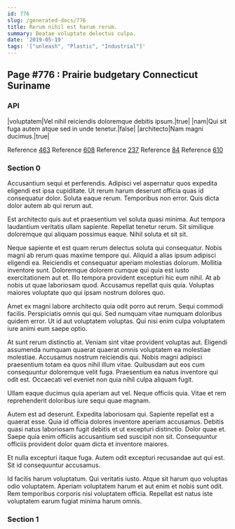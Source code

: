 ```yaml
---
id: 776
slug: /generated-docs/776
title: Rerum nihil est harum rerum.
summary: Beatae voluptate delectus culpa.
date: '2019-05-19'
tags: '["unleash", "Plastic", "Industrial"]'
---
```


## Page #776 : Prairie budgetary Connecticut Suriname
### API

|voluptatem|Vel nihil reiciendis doloremque debitis ipsum.|true|
|nam|Qui sit fuga autem atque sed in unde tenetur.|false|
|architecto|Nam magni ducimus.|true|

Reference [463](/463)
Reference [608](/608)
Reference [237](/237)
Reference [84](/84)
Reference [610](/610)


### Section 0
Accusantium sequi et perferendis. Adipisci vel aspernatur quos expedita eligendi est ipsa cupiditate. Ut rerum harum deserunt officia quas id consequatur dolor. Soluta eaque rerum. Temporibus non error. Quis dicta dolor autem ab qui rerum aut.
 Est architecto quis aut et praesentium vel soluta quasi minima. Aut tempora laudantium veritatis ullam sapiente. Repellat tenetur rerum. Sit similique doloremque qui aliquam possimus eaque. Nihil soluta et sit sit.
 Neque sapiente et est quam rerum delectus soluta qui consequatur. Nobis magni ab rerum quas maxime tempore qui. Aliquid a alias ipsum adipisci eligendi ea. Reiciendis et consequatur aperiam molestias dolorum.
Mollitia inventore sunt. Doloremque dolorem cumque qui quia est iusto exercitationem aut et. Illo tempora provident excepturi hic eum nihil. At ab nobis ut quae laboriosam quod. Accusamus repellat quis quia. Voluptas maiores voluptate quo qui ipsam nostrum dolores quo.
 Amet ex magni labore architecto quia odit porro aut rerum. Sequi commodi facilis. Perspiciatis omnis qui qui. Sed numquam vitae numquam doloribus quidem error. Ut id aut voluptatem voluptas. Qui nisi enim culpa voluptatem iure animi eum saepe optio.
 At sunt rerum distinctio at. Veniam sint vitae provident voluptas aut. Eligendi assumenda numquam quaerat quaerat omnis voluptatem ea molestiae molestiae. Accusamus nostrum reiciendis qui.
Nobis magni adipisci praesentium totam ea quos nihil illum vitae. Quibusdam aut eos cum consequuntur doloremque velit fuga. Praesentium ea natus inventore qui odit est. Occaecati vel eveniet non quia nihil culpa aliquam fugit.
 Ullam eaque ducimus quia aperiam aut vel. Neque officiis quia. Vitae et rem reprehenderit doloribus iure sequi quae magnam.
 Autem est ad deserunt. Expedita laboriosam qui. Sapiente repellat est a quaerat esse.
Quia id officia dolores inventore aperiam accusamus. Debitis quasi natus laboriosam fugit debitis et ut excepturi distinctio. Dolor quae et. Saepe quia enim officiis accusantium sed suscipit non sit. Consequuntur officiis provident dolor quam dicta et inventore maiores.
 Et nulla excepturi itaque fuga. Autem odit excepturi recusandae aut qui est. Sit id consequuntur accusamus.
 Id facilis harum voluptatum. Qui veritatis iusto. Atque sit harum quo voluptas odio voluptatem. Aperiam voluptatem harum et aut enim et nobis sunt odit. Rem temporibus corporis nisi voluptatem officia. Repellat est natus iste voluptatem earum fugiat minima harum omnis.
### Section 1

